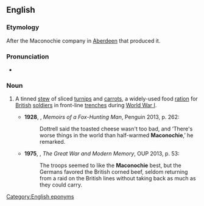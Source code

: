 ==English==
{{wikipedia}}

===Etymology===
After the Maconochie company in [[Aberdeen]] that produced it.

===Pronunciation===
* {{a|UK}} {{IPA|/məˈkɒnəki/|/məˈkɒnəxi/|lang=en}}

===Noun===
{{en-noun|-}}

# {{lb|en|historical}} A tinned [[stew]] of sliced [[turnip]]s and [[carrot]]s, a widely-used food [[ration]] for [[British]] [[soldier]]s in front-line [[trench]]es during [[World War I]].
#* '''1928''', {{w|Siegfried Sassoon}}, ''Memoirs of a Fox-Hunting Man'', Penguin 2013, p. 262:
#*: Dottrell said the toasted cheese wasn't too bad, and ‘There's worse things in the world than half-warmed '''Maconochie''',’ he remarked.
#* '''1975''', {{w|Paul Fussell}}, ''The Great War and Modern Memory'', OUP 2013, p. 53:
#*: The troops seemed to like the '''Maconochie''' best, but the Germans favored the British corned beef, seldom returning from a raid on the British lines without taking back as much as they could carry.

[[Category:English eponyms]]